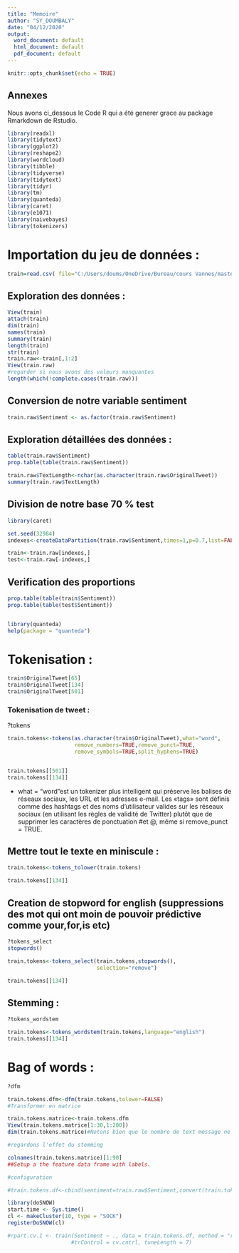 ---
title: "Memoire"
author: "SY_DOUMBALY"
date: "04/12/2020"
output:
  word_document: default
  html_document: default
  pdf_document: default
---

```{r setup, include=FALSE}
knitr::opts_chunk$set(echo = TRUE)
```

## Annexes

Nous avons ci_dessous le Code R qui a été generer grace au package Rmarkdown de Rstudio.

```{r , echo=FALSE,eval=FALSE}
library(readxl)
library(tidytext)
library(ggplot2)
library(reshape2)
library(wordcloud)
library(tibble)
library(tidyverse)
library(tidytext)
library(tidyr)
library(tm)
library(quanteda)
library(caret)
library(e1071)
library(naivebayes)
library(tokenizers)

```


# Importation du jeu de données :

```{r }
train=read.csv( file="C:/Users/doums/OneDrive/Bureau/cours Vannes/master_2/Memoire/Corona_NLP_train.csv",header=T,sep=",",stringsAsFactors=FALSE)

```

## Exploration des données : 



```{r pressure, echo=FALSE, eval=TRUE}
View(train)
attach(train)
dim(train)
names(train)
summary(train)
length(train)
str(train)
train.raw<-train[,1:2]
View(train.raw)
#regarder si nous avons des valeurs manquantes
length(which(!complete.cases(train.raw)))
```

## Conversion de notre variable sentiment


```{r,eval=FALSE}
train.raw$Sentiment <- as.factor(train.raw$Sentiment)

```


## Exploration détaillées des données :


```{r, eval=FALSE}
table(train.raw$Sentiment)
prop.table(table(train.raw$Sentiment))

train.raw$TextLength<-nchar(as.character(train.raw$OriginalTweet))
summary(train.raw$TextLength)
```



## Division de notre base 70 % test


```{r, eval=FALSE}
library(caret)

set.seed(32984)
indexes<-createDataPartition(train.raw$Sentiment,times=1,p=0.7,list=FALSE)

train<-train.raw[indexes,]
test<-train.raw[-indexes,]
```


## Verification des proportions 

```{r,eval=FALSE}
prop.table(table(train$Sentiment))
prop.table(table(test$Sentiment))


library(quanteda)
help(package = "quanteda")
```



# Tokenisation :

```{r }
train$OriginalTweet[65]
train$OriginalTweet[134]
train$OriginalTweet[501]
```

### Tokenisation de tweet :

?tokens

```{r, eval=FALSE}
train.tokens<-tokens(as.character(train$OriginalTweet),what="word",
                     remove_numbers=TRUE,remove_punct=TRUE,
                     remove_symbols=TRUE,split_hyphens=TRUE)


train.tokens[[501]]
train.tokens[[134]]
```

- what = "word"est un tokenizer plus intelligent qui préserve les 
balises de réseaux sociaux, les URL et les adresses e-mail. Les «tags» 
sont définis comme des hashtags et des noms d'utilisateur valides sur
 les réseaux sociaux (en utilisant les règles de validité de Twitter) 
plutôt que de supprimer les caractères de ponctuation #et @, même si remove_punct = TRUE.


## Mettre tout le texte en miniscule :


```{r, eval=FALSE}
train.tokens<-tokens_tolower(train.tokens)

train.tokens[[134]]
```



## Creation de stopword for english (suppressions des mot qui ont moin de pouvoir prédictive comme your,for,is etc)
```{r, eval=FALSE}
?tokens_select
stopwords()

train.tokens<-tokens_select(train.tokens,stopwords(),
                            selection="remove")

train.tokens[[134]]
```

## Stemming :
```{r, eval=FALSE}
?tokens_wordstem

train.tokens<-tokens_wordstem(train.tokens,language="english")
train.tokens[[134]]

```



#  Bag of words :

```{r, eval= FALSE}
?dfm

train.tokens.dfm<-dfm(train.tokens,tolower=FALSE)
#Transformer en matrice

train.tokens.matrice<-train.tokens.dfm
View(train.tokens.matrice[1:30,1:200])
dim(train.tokens.matrice)#Notons bien que le nombre de text message ne change pas ce qui change c'est juste le nombre de colonne

#regardons l'effet du stemming

colnames(train.tokens.matrice)[1:90]
##Setup a the feature data frame with labels.

#configuration

#train.tokens.df<-cbind(sentiment=train.raw$Sentiment,convert(train.tokens.dfm,to=data.frame))

```

```{r, aval= FALSE}
library(doSNOW)
start.time <- Sys.time()
cl <- makeCluster(10, type = "SOCK")
registerDoSNOW(cl)

#rpart.cv.1 <- train(Sentiment ~ ., data = train.tokens.df, method = "rpart", 
                    #trControl = cv.cntrl, tuneLength = 7)


```




